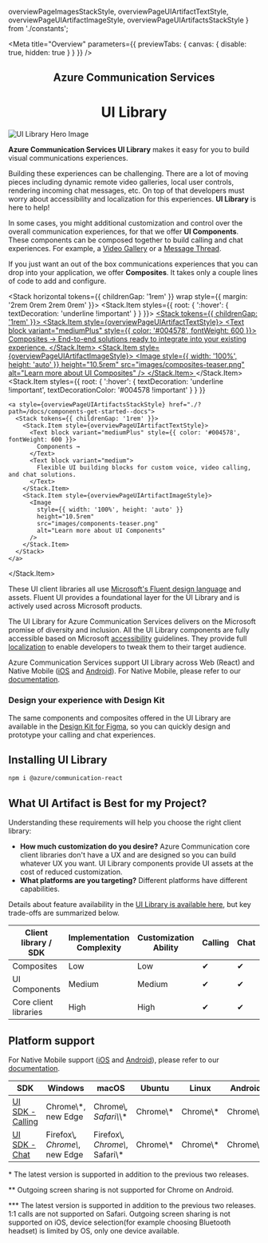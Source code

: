   overviewPageImagesStackStyle,
  overviewPageUIArtifactTextStyle,
  overviewPageUIArtifactImageStyle,
  overviewPageUIArtifactsStackStyle
} from './constants';

<Meta title="Overview" parameters={{ previewTabs: { canvas: { disable: true, hidden: true } } }} />

<div id='overview-page'>
<script> { 
  addCSS(' '.concat(
  '#overview-page h1 { font-family: Segoe UI, sans-serif; color: #0078D4; font-weight: 600; font-size: 2rem; margin: 0rem; line-height: 2.5rem; }',
  '#overview-page h2 { font-family: Segoe UI, sans-serif; color: rgba(0,0,0,0.5); font-weight: 500; font-size: 1.125rem; margin: 0rem 0rem 0.25rem 0rem; line-height: 1.5rem; border: none; }'
)) } </script>

<Stack horizontal horizontalAlign="space-between" style={overviewPageImagesStackStyle}>
  <Stack.Item align="center">
    <h2>Azure Communication Services</h2>
    <h1>UI Library</h1>
  </Stack.Item>
  <Stack.Item align="center">
    <Image
      src="images/hero.svg"
      alt="UI Library Hero Image"
      style={{ maxHeight: '18.75rem', height: 'auto', width: '100%' }}
    />
  </Stack.Item>
</Stack>

**Azure Communication Services UI Library** makes it easy for you to build visual communications experiences.

Building these experiences can be challenging.
There are a lot of moving pieces including dynamic remote video galleries, local user controls, rendering incoming chat messages, etc.
On top of that developers must worry about accessibility and localization for this experiences.
**UI Library** is here to help!

In some cases, you might additional customization and control over the overall communication experiences, for that we offer **UI Components**.
These components can be composed together to build calling and chat experiences. For example, a [Video Gallery](./?path=/story/components-video-tile--video-tile) or a [Message Thread](./?path=/story/components-message-thread--message-thread).

If you just want an out of the box communications experiences that you can drop into your application, we offer **Composites**.
It takes only a couple lines of code to add and configure.

<Stack horizontal tokens={{ childrenGap: '1rem' }} wrap style={{ margin: '2rem 0rem 2rem 0rem' }}>
  <Stack.Item styles={{ root: { ':hover': { textDecoration: 'underline !important' } } }}>
    <a style={overviewPageUIArtifactsStackStyle} href="./?path=/docs/composites-get-started--docs">
      <Stack tokens={{ childrenGap: '1rem' }}>
        <Stack.Item style={overviewPageUIArtifactTextStyle}>
          <Text block variant="mediumPlus" style={{ color: '#004578', fontWeight: 600 }}>
            Composites →
          </Text>
          <Text block variant="medium">
            End-to-end solutions ready to integrate into your existing experience.
          </Text>
        </Stack.Item>
        <Stack.Item style={overviewPageUIArtifactImageStyle}>
          <Image
            style={{ width: '100%', height: 'auto' }}
            height="10.5rem"
            src="images/composites-teaser.png"
            alt="Learn more about UI Composites"
          />
        </Stack.Item>
      </Stack>
    </a>
  </Stack.Item>
  <Stack.Item
    styles={{
      root: { ':hover': { textDecoration: 'underline !important', textDecorationColor: '#004578 !important' } }
    }}
  >
    <a style={overviewPageUIArtifactsStackStyle} href="./?path=/docs/components-get-started--docs">
      <Stack tokens={{ childrenGap: '1rem' }}>
        <Stack.Item style={overviewPageUIArtifactTextStyle}>
          <Text block variant="mediumPlus" style={{ color: '#004578', fontWeight: 600 }}>
            Components →
          </Text>
          <Text block variant="medium">
            Flexible UI building blocks for custom voice, video calling, and chat solutions.
          </Text>
        </Stack.Item>
        <Stack.Item style={overviewPageUIArtifactImageStyle}>
          <Image
            style={{ width: '100%', height: 'auto' }}
            height="10.5rem"
            src="images/components-teaser.png"
            alt="Learn more about UI Components"
          />
        </Stack.Item>
      </Stack>
    </a>
  </Stack.Item>
</Stack>

These UI client libraries all use [Microsoft's Fluent design language](https://developer.microsoft.com/fluentui/) and assets. Fluent UI provides a foundational layer for the UI Library and is actively used across Microsoft products.

The UI Library for Azure Communication Services delivers on the Microsoft promise of diversity and inclusion.
All the UI Library components are fully accessible based on Microsoft [accessibility](./?path=/docs/concepts-accessibility--docs) guidelines.
They provide full [localization](./?path=/docs/concepts-localization--docs) to enable developers to tweak them to their target audience.

Azure Communication Services support UI Library across Web (React) and Native Mobile ([iOS](https://docs.microsoft.com/azure/communication-services/quickstarts/ui-library/get-started-composites?tabs=kotlin&pivots=platform-ios) and [Android](https://docs.microsoft.com/azure/communication-services/quickstarts/ui-library/get-started-composites?tabs=kotlin&pivots=platform-android)). For Native Mobile, please refer to our [documentation](https://docs.microsoft.com/azure/communication-services/concepts/ui-library/ui-library-overview?pivots=platform-mobile).

### Design your experience with Design Kit

The same components and composites offered in the UI Library are available in the [Design Kit for Figma](https://www.figma.com/community/file/1095841357293210472), so you can quickly design and prototype your calling and chat experiences.

## Installing UI Library

```bash
npm i @azure/communication-react
```

## What UI Artifact is Best for my Project?

Understanding these requirements will help you choose the right client library:

- **How much customization do you desire?** Azure Communication core client libraries don't have a UX and are designed so you can build whatever UX you want. UI Library components provide UI assets at the cost of reduced customization.
- **What platforms are you targeting?** Different platforms have different capabilities.

Details about feature availability in the [UI Library is available here](./?path=/docs/use-cases--docs), but key trade-offs are summarized below.

| Client library / SDK  | Implementation Complexity | Customization Ability | Calling | Chat | [Teams Interop](https://docs.microsoft.com/azure/communication-services/concepts/teams-interop) |
| --------------------- | ------------------------- | --------------------- | ------- | ---- | ----------------------------------------------------------------------------------------------- |
| Composites            | Low                       | Low                   | ✔      | ✔   | ✔                                                                                              |
| UI Components         | Medium                    | Medium                | ✔      | ✔   | ✔                                                                                              |
| Core client libraries | High                      | High                  | ✔      | ✔   | ✔                                                                                              |

## Platform support

For Native Mobile support ([iOS](https://docs.microsoft.com/azure/communication-services/quickstarts/ui-library/get-started-composites?tabs=kotlin&pivots=platform-ios) and [Android](https://docs.microsoft.com/azure/communication-services/quickstarts/ui-library/get-started-composites?tabs=kotlin&pivots=platform-android)), please refer to our [documentation](https://docs.microsoft.com/azure/communication-services/concepts/ui-library/ui-library-overview?pivots=platform-mobile).

| SDK                             | Windows                         | macOS                             | Ubuntu     | Linux      | Android      | iOS              |
| ------------------------------- | ------------------------------- | --------------------------------- | ---------- | ---------- | ------------ | ---------------- |
| [UI SDK - Calling][calling-msv] | Chrome\\\*, new Edge            | Chrome\\_, Safari\\_\\\*          | Chrome\\\* | Chrome\\\* | Chrome\\_\\_ | Safari\\_\\_\\\* |
| [UI SDK - Chat][chat-msv]       | Firefox\\_, Chrome\\_, new Edge | Firefox\\_, Chrome\\_, Safari\\\* | Chrome\\\* | Chrome\\\* | Chrome\\\*   | Safari\\_\\_\\\* |

[calling-msv]: https://docs.microsoft.com/en-us/azure/communication-services/concepts/voice-video-calling/calling-sdk-features#javascript-calling-sdk-support-by-os-and-browser
[chat-msv]: https://docs.microsoft.com/en-us/azure/communication-services/concepts/chat/sdk-features#javascript-chat-sdk-support-by-os-and-browser

\* The latest version is supported in addition to the
previous two releases.

\*\* Outgoing screen sharing is not supported for Chrome on Android.

\*\*\* The latest version is supported in addition to the previous two releases. 1:1 calls are not supported on Safari. Outgoing screen sharing
is not supported on iOS, device selection(for example choosing Bluetooth headset) is limited by OS, only one device available.

</div>